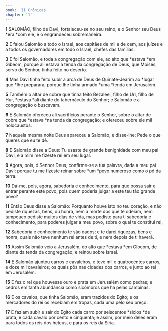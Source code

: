 ```yaml
---
book: 'II Crônicas'
chapter: '1'
---
```


**1** SALOMÃO, filho de Davi, fortaleceu-se no seu reino; e o Senhor seu Deus *era *com ele, e o engrandeceu sobremaneira.

**2** E falou Salomão a todo o Israel, aos capitães de mil e de cem, aos juízes e a todos os governadores em todo o Israel, chefes das famílias.

**3** E foi Salomão, e toda a congregação com ele, ao alto que *estava *em Gibeom, porque ali estava a tenda da congregação de Deus, que Moisés, servo do Senhor, tinha feito no deserto.

**4** Mas Davi tinha feito subir a arca de Deus de Quiriate-Jearim ao *lugar que *lhe preparara; porque lhe tinha armado *uma *tenda em Jerusalém.

**5** Também o altar de cobre que tinha feito Bezaleel, filho de Uri, filho de Hur, *estava *ali diante do tabernáculo do Senhor; e Salomão e a congregação o buscavam.

**6** E Salomão ofereceu ali sacrifícios perante o Senhor, sobre o altar de cobre que *estava *na tenda da congregação; e ofereceu sobre ele mil holocaustos.

**7** Naquela mesma noite Deus apareceu a Salomão, e disse-lhe: Pede o que queres que eu te dê.

**8** E Salomão disse a Deus: Tu usaste de grande benignidade com meu pai Davi, e a mim me fizeste rei em seu lugar.

**9** Agora, pois, ó Senhor Deus, confirme-se a tua palavra, dada a meu pai Davi; porque tu me fizeste reinar sobre *um *povo numeroso como o pó da terra.

**10** Dá-me, pois, agora, sabedoria e conhecimento, para que possa sair e entrar perante este povo; pois quem poderia julgar a este teu tão grande povo?

**11** Então Deus disse a Salomão: Porquanto houve isto no teu coração, e não pediste riquezas, bens, ou honra, nem a morte dos que te odeiam, nem tampouco pediste muitos dias de vida, mas pediste para ti sabedoria e conhecimento, para poderes julgar a meu povo, sobre o qual te constituí rei,

**12** Sabedoria e conhecimento te são dados; e te darei riquezas, bens e honra, quais não teve nenhum rei antes de ti, e nem depois de ti haverá.

**13** Assim Salomão veio a Jerusalém, do alto que *estava *em Gibeom, de diante da tenda da congregação; e reinou sobre Israel.

**14** E Salomão ajuntou carros e cavaleiros, e teve mil e quatrocentos carros, e doze mil cavaleiros; os quais pôs nas cidades dos carros, e junto ao rei em Jerusalém.

**15** E fez o rei que houvesse ouro e prata em Jerusalém como pedras; e cedros em tanta abundância como sicômoros que há pelas campinas.

**16** E os cavalos, que tinha Salomão, eram trazidos do Egito; e os mercadores do rei os recebiam em tropas, cada uma pelo seu preço.

**17** E faziam subir e sair do Egito cada carro por seiscentos *siclos *de prata, e cada cavalo por cento e cinquenta; e assim, por meio deles eram para todos os reis dos heteus, e para os reis da Síria.
